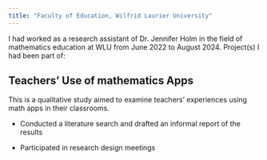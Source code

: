 ```yaml
---
title: "Faculty of Education, Wilfrid Laurier University"
---
```


I had worked as a research assistant of Dr. Jennifer Holm in the field of mathematics education at WLU from June 2022 to August 2024. Project(s) I had been part of:

## Teachers' Use of mathematics Apps

This is a qualitative study aimed to examine teachers' experiences using math apps in their classrooms.

-   Conducted a literature search and drafted an informal report of the results

-   Participated in research design meetings
